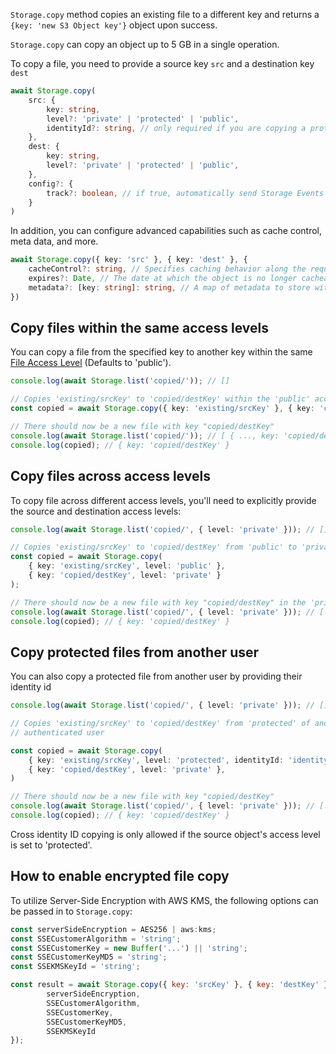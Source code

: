 `Storage.copy` method copies an existing file to a different key and returns a `{key: 'new S3 Object key'}` object upon
success.

<Callout>

`Storage.copy` can copy an object up to 5 GB in a single operation.

</Callout>

To copy a file, you need to provide a source key `src` and a destination key `dest`

```typescript
await Storage.copy(
	src: { 
		key: string,
		level?: 'private' | 'protected' | 'public',
		identityId?: string, // only required if you are copying a protected file from another user 
	},
	dest: { 
		key: string,
		level?: 'private' | 'protected' | 'public',
	}, 
	config?: {
		track?: boolean, // if true, automatically send Storage Events to Amazon Pinpoint
	}
)
```

In addition, you can configure advanced capabilities such as cache control, meta data, and more.

```typescript
await Storage.copy({ key: 'src' }, { key: 'dest' }, {
	cacheControl?: string, // Specifies caching behavior along the request/reply chain
	expires?: Date, // The date at which the object is no longer cacheable
	metadata?: [key: string]: string, // A map of metadata to store with the object in S3
})
```

## Copy files within the same access levels

You can copy a file from the specified key to another key within the same [File Access Level](/[platform]/build-a-backend/storage/configure-access/) (Defaults to 'public').

```typescript
console.log(await Storage.list('copied/')); // []

// Copies 'existing/srcKey' to 'copied/destKey' within the 'public' access level
const copied = await Storage.copy({ key: 'existing/srcKey' }, { key: 'copied/destKey' });

// There should now be a new file with key "copied/destKey"
console.log(await Storage.list('copied/')); // [ { ..., key: 'copied/destKey' } ]
console.log(copied); // { key: 'copied/destKey' }
```

## Copy files across access levels

To copy file across different access levels, you'll need to explicitly provide the source and destination access levels:

```typescript
console.log(await Storage.list('copied/', { level: 'private' })); // []

// Copies 'existing/srcKey' to 'copied/destKey' from 'public' to 'private'
const copied = await Storage.copy(
	{ key: 'existing/srcKey', level: 'public' }, 
	{ key: 'copied/destKey', level: 'private' }
);

// There should now be a new file with key "copied/destKey" in the 'private' level
console.log(await Storage.list('copied/', { level: 'private' })); // [ { ..., key: 'copied/destKey' } ]
console.log(copied); // { key: 'copied/destKey' }
```

## Copy protected files from another user

You can also copy a protected file from another user by providing their identity id

```typescript
console.log(await Storage.list('copied/', { level: 'private' })); // []

// Copies 'existing/srcKey' to 'copied/destKey' from 'protected' of another identity ID to 'private' of the current
// authenticated user

const copied = await Storage.copy(
	{ key: 'existing/srcKey', level: 'protected', identityId: 'identityId' },
	{ key: 'copied/destKey', level: 'private' },
)

// There should now be a new file with key "copied/destKey"
console.log(await Storage.list('copied/', { level: 'private' })); // [..., key: 'copied/destKey']
console.log(copied); // { key: 'copied/destKey' }
```

<Callout>

Cross identity ID copying is only allowed if the source object's access level is set to 'protected'.

</Callout>

## How to enable encrypted file copy

To utilize Server-Side Encryption with AWS KMS, the following options can be passed in to `Storage.copy`:

```javascript
const serverSideEncryption = AES256 | aws:kms;
const SSECustomerAlgorithm = 'string';
const SSECustomerKey = new Buffer('...') || 'string';
const SSECustomerKeyMD5 = 'string';
const SSEKMSKeyId = 'string';

const result = await Storage.copy({ key: 'srcKey' }, { key: 'destKey' }, {
		serverSideEncryption,
		SSECustomerAlgorithm,
		SSECustomerKey,
		SSECustomerKeyMD5,
		SSEKMSKeyId
});
```
